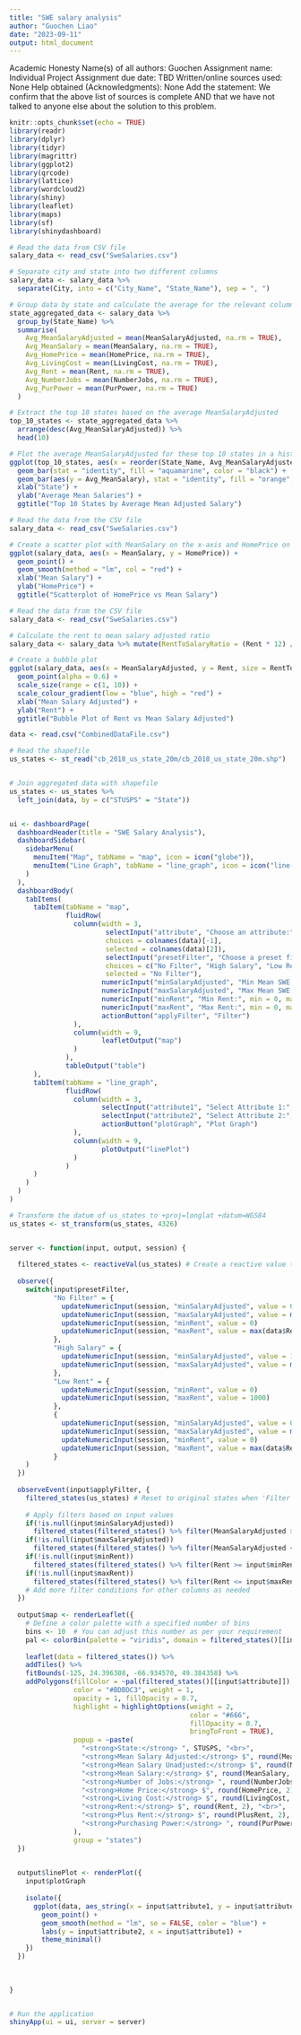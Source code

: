 ```yaml
---
title: "SWE salary analysis"
author: "Guochen Liao"
date: "2023-09-11"
output: html_document
---
```

Academic Honesty
Name(s) of all authors: Guochen
Assignment name: Individual Project
Assignment due date: TBD
Written/online sources used: None
Help obtained (Acknowledgments): None
Add the statement: We confirm that the above list of sources is complete AND that we have not talked to anyone else about the solution to this problem.

```r
knitr::opts_chunk$set(echo = TRUE)
library(readr)
library(dplyr)
library(tidyr)
library(magrittr)
library(ggplot2)
library(qrcode)
library(lattice)
library(wordcloud2)
library(shiny)
library(leaflet)
library(maps)
library(sf)
library(shinydashboard)
```

```r
# Read the data from CSV file
salary_data <- read_csv("SweSalaries.csv")

# Separate city and state into two different columns
salary_data <- salary_data %>%
  separate(City, into = c("City_Name", "State_Name"), sep = ", ")

# Group data by state and calculate the average for the relevant columns
state_aggregated_data <- salary_data %>%
  group_by(State_Name) %>%
  summarise(
    Avg_MeanSalaryAdjusted = mean(MeanSalaryAdjusted, na.rm = TRUE),
    Avg_MeanSalary = mean(MeanSalary, na.rm = TRUE),
    Avg_HomePrice = mean(HomePrice, na.rm = TRUE),
    Avg_LivingCost = mean(LivingCost, na.rm = TRUE),
    Avg_Rent = mean(Rent, na.rm = TRUE),
    Avg_NumberJobs = mean(NumberJobs, na.rm = TRUE),
    Avg_PurPower = mean(PurPower, na.rm = TRUE)
  )

# Extract the top 10 states based on the average MeanSalaryAdjusted
top_10_states <- state_aggregated_data %>%
  arrange(desc(Avg_MeanSalaryAdjusted)) %>%
  head(10) 

# Plot the average MeanSalaryAdjusted for these top 10 states in a histogram
ggplot(top_10_states, aes(x = reorder(State_Name, Avg_MeanSalaryAdjusted), y = Avg_MeanSalaryAdjusted)) +
  geom_bar(stat = "identity", fill = "aquamarine", color = "black") +
  geom_bar(aes(y = Avg_MeanSalary), stat = "identity", fill = "orange", color = "black", alpha = 0.5) +
  xlab("State") +
  ylab("Average Mean Salaries") +
  ggtitle("Top 10 States by Average Mean Adjusted Salary")


```

```r
# Read the data from the CSV file
salary_data <- read_csv("SweSalaries.csv")

# Create a scatter plot with MeanSalary on the x-axis and HomePrice on the y-axis
ggplot(salary_data, aes(x = MeanSalary, y = HomePrice)) +
  geom_point() + 
  geom_smooth(method = "lm", col = "red") +
  xlab("Mean Salary") +
  ylab("HomePrice") +
  ggtitle("Scatterplot of HomePrice vs Mean Salary") 
```

```r
# Read the data from the CSV file
salary_data <- read_csv("SweSalaries.csv")

# Calculate the rent to mean salary adjusted ratio
salary_data <- salary_data %>% mutate(RentToSalaryRatio = (Rent * 12) / MeanSalaryAdjusted)

# Create a bubble plot
ggplot(salary_data, aes(x = MeanSalaryAdjusted, y = Rent, size = RentToSalaryRatio, colour = RentToSalaryRatio)) +
  geom_point(alpha = 0.6) +
  scale_size(range = c(1, 10)) +
  scale_colour_gradient(low = "blue", high = "red") +
  xlab("Mean Salary Adjusted") +
  ylab("Rent") +
  ggtitle("Bubble Plot of Rent vs Mean Salary Adjusted") 
```

```R
data <- read.csv("CombinedDataFile.csv")

# Read the shapefile
us_states <- st_read("cb_2018_us_state_20m/cb_2018_us_state_20m.shp")


# Join aggregated data with shapefile
us_states <- us_states %>%
  left_join(data, by = c("STUSPS" = "State"))


ui <- dashboardPage(
  dashboardHeader(title = "SWE Salary Analysis"),
  dashboardSidebar(
    sidebarMenu(
      menuItem("Map", tabName = "map", icon = icon("globe")),
      menuItem("Line Graph", tabName = "line_graph", icon = icon("line-chart"))
    )
  ),
  dashboardBody(
    tabItems(
      tabItem(tabName = "map",
              fluidRow(
                column(width = 3,
                        selectInput("attribute", "Choose an attribute:", 
                        choices = colnames(data)[-1],
                        selected = colnames(data)[2]),
                        selectInput("presetFilter", "Choose a preset filter:", 
                        choices = c("No Filter", "High Salary", "Low Rent"), 
                        selected = "No Filter"),
                       numericInput("minSalaryAdjusted", "Min Mean SWE Salary:", min = 0, max = max(data$MeanSalaryAdjusted, na.rm = TRUE), value = 0),
                       numericInput("maxSalaryAdjusted", "Max Mean SWE Salary:", min = 0, max = max(data$MeanSalaryAdjusted, na.rm = TRUE), value = max(data$MeanSalaryAdjusted, na.rm = TRUE)),
                       numericInput("minRent", "Min Rent:", min = 0, max = max(data$Rent, na.rm = TRUE), value = 0),
                       numericInput("maxRent", "Max Rent:", min = 0, max = max(data$Rent, na.rm = TRUE), value = max(data$Rent, na.rm = TRUE)),
                       actionButton("applyFilter", "Filter")
                ),
                column(width = 9,
                       leafletOutput("map")
                )
              ),
              tableOutput("table")
      ),
      tabItem(tabName = "line_graph",
              fluidRow(
                column(width = 3,
                       selectInput("attribute1", "Select Attribute 1:", choices = colnames(data)[-1]),
                       selectInput("attribute2", "Select Attribute 2:", choices = colnames(data)[-1]),
                       actionButton("plotGraph", "Plot Graph")
                ),
                column(width = 9,
                       plotOutput("linePlot")
                )
              )
      )
    )
  )
)

# Transform the datum of us_states to +proj=longlat +datum=WGS84
us_states <- st_transform(us_states, 4326)


server <- function(input, output, session) {
    
  filtered_states <- reactiveVal(us_states) # Create a reactive value to store the filtered states
  
  observe({
    switch(input$presetFilter,
           "No Filter" = {
             updateNumericInput(session, "minSalaryAdjusted", value = 0)
             updateNumericInput(session, "maxSalaryAdjusted", value = max(data$MeanSalaryAdjusted, na.rm = TRUE))
             updateNumericInput(session, "minRent", value = 0)
             updateNumericInput(session, "maxRent", value = max(data$Rent, na.rm = TRUE))
           },
           "High Salary" = {
             updateNumericInput(session, "minSalaryAdjusted", value = 100000)
             updateNumericInput(session, "maxSalaryAdjusted", value = max(data$MeanSalaryAdjusted, na.rm = TRUE))
           },
           "Low Rent" = {
             updateNumericInput(session, "minRent", value = 0)
             updateNumericInput(session, "maxRent", value = 1000)
           },
           {
             updateNumericInput(session, "minSalaryAdjusted", value = 0)
             updateNumericInput(session, "maxSalaryAdjusted", value = max(data$MeanSalaryAdjusted, na.rm = TRUE))
             updateNumericInput(session, "minRent", value = 0)
             updateNumericInput(session, "maxRent", value = max(data$Rent, na.rm = TRUE))
           }
    )
  })
  
  observeEvent(input$applyFilter, {
    filtered_states(us_states) # Reset to original states when 'Filter' button is clicked
    
    # Apply filters based on input values
    if(!is.null(input$minSalaryAdjusted))
      filtered_states(filtered_states() %>% filter(MeanSalaryAdjusted >= input$minSalaryAdjusted))
    if(!is.null(input$maxSalaryAdjusted))
      filtered_states(filtered_states() %>% filter(MeanSalaryAdjusted <= input$maxSalaryAdjusted))
    if(!is.null(input$minRent))
      filtered_states(filtered_states() %>% filter(Rent >= input$minRent))
    if(!is.null(input$maxRent))
      filtered_states(filtered_states() %>% filter(Rent <= input$maxRent))
    # Add more filter conditions for other columns as needed
  })
  
  output$map <- renderLeaflet({
    # Define a color palette with a specified number of bins
    bins <- 10  # You can adjust this number as per your requirement
    pal <- colorBin(palette = "viridis", domain = filtered_states()[[input$attribute]], bins = bins)
    
    leaflet(data = filtered_states()) %>%
    addTiles() %>%
    fitBounds(-125, 24.396308, -66.934570, 49.384358) %>%
    addPolygons(fillColor = ~pal(filtered_states()[[input$attribute]]),
                color = "#BDBDC3", weight = 1,
                opacity = 1, fillOpacity = 0.7,
                highlight = highlightOptions(weight = 2,
                                             color = "#666",
                                             fillOpacity = 0.7,
                                             bringToFront = TRUE),
                popup = ~paste(
                  "<strong>State:</strong> ", STUSPS, "<br>",
                  "<strong>Mean Salary Adjusted:</strong> $", round(MeanSalaryAdjusted, 2), "<br>",
                  "<strong>Mean Salary Unadjusted:</strong> $", round(MeanSalaryUnadjusted, 2), "<br>",
                  "<strong>Mean Salary:</strong> $", round(MeanSalary, 2), "<br>",
                  "<strong>Number of Jobs:</strong> ", round(NumberJobs, 2), "<br>",
                  "<strong>Home Price:</strong> $", round(HomePrice, 2), "<br>",
                  "<strong>Living Cost:</strong> $", round(LivingCost, 2), "<br>",
                  "<strong>Rent:</strong> $", round(Rent, 2), "<br>",
                  "<strong>Plus Rent:</strong> $", round(PlusRent, 2), "<br>",
                  "<strong>Purchasing Power:</strong> ", round(PurPower, 2)
                ),
                group = "states")
  })

  
  output$linePlot <- renderPlot({
    input$plotGraph
    
    isolate({
      ggplot(data, aes_string(x = input$attribute1, y = input$attribute2)) +
        geom_point() + 
        geom_smooth(method = "lm", se = FALSE, color = "blue") +
        labs(y = input$attribute2, x = input$attribute1) +
        theme_minimal()
    })
  })
  
  
  
}


# Run the application
shinyApp(ui = ui, server = server)

```
